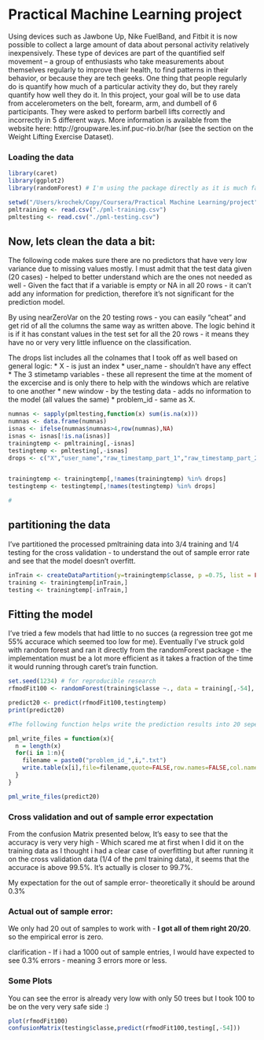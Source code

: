Practical Machine Learning project
========================================================

Using devices such as Jawbone Up, Nike FuelBand, and Fitbit it is now possible to collect a large amount of data about personal activity relatively inexpensively. These type of devices are part of the quantified self movement – a group of enthusiasts who take measurements about themselves regularly to improve their health, to find patterns in their behavior, or because they are tech geeks. One thing that people regularly do is quantify how much of a particular activity they do, but they rarely quantify how well they do it. In this project, your goal will be to use data from accelerometers on the belt, forearm, arm, and dumbell of 6 participants. They were asked to perform barbell lifts correctly and incorrectly in 5 different ways. More information is available from the website here: http://groupware.les.inf.puc-rio.br/har (see the section on the Weight Lifting Exercise Dataset). 

### Loading the data

```r

library(caret)
library(ggplot2)
library(randomForest) # I'm using the package directly as it is much faster than throught caret

setwd("/Users/krochek/Copy/Coursera/Practical Machine Learning/project")
pmltraining <- read.csv("./pml-training.csv")
pmltesting <- read.csv("./pml-testing.csv")
```
## Now, lets clean the data a bit:

The following code makes sure there are no predictors that have very low variance due to missing values mostly. I must admit that the test data given (20 cases) - helped to better understand which are the ones not needed as well - Given the fact that if a variable is empty or NA in all 20 rows - it can't add any information for prediction, therefore it's not significant for the prediction model.

By using nearZeroVar on the 20 testing rows - you can easily "cheat" and get rid of all the columns the same way as written above. The logic behind it is if it has constant values in the test set for all the 20 rows - it means they have no or very very little influence on the classification.

The drops list includes all the colnames that I took off as well based on general logic: 
 * X - is just an index
 * user_name - shouldn't have any effect
 * The 3 stimetamp variables - these all represent the time at the moment of the                                                excercise and is only there to help with the windows which are relative to one another
 * new window - by the testing data - adds no information to the model (all values the same)
 * problem_id - same as X.
 
```r
numnas <- sapply(pmltesting,function(x) sum(is.na(x)))
numnas <- data.frame(numnas)
isnas <- ifelse(numnas$numnas>4,row(numnas),NA)
isnas <- isnas[!is.na(isnas)]
trainingtemp <- pmltraining[,-isnas]
testingtemp <- pmltesting[,-isnas]
drops <- c("X","user_name","raw_timestamp_part_1","raw_timestamp_part_2","cvtd_timestamp","new_window","problem_id")


trainingtemp <- trainingtemp[,!names(trainingtemp) %in% drops]
testingtemp <- testingtemp[,!names(testingtemp) %in% drops]

# 
```

## partitioning the data

 I've partitioned the processed pmltraining data into 3/4 training and 1/4 testing for the cross validation - to understand the out of sample error rate and see that the model doesn't overfitt. 
 
```r
inTrain <- createDataPartition(y=trainingtemp$classe, p =0.75, list = FALSE)
training <- trainingtemp[inTrain,]
testing <- trainingtemp[-inTrain,]

```

## Fitting the model

I've tried a few models that had little to no succes (a regression tree got me  55% accurace which seemed too low for me). Eventually I've struck gold with random forest and ran it directly from the randomForest package - the implementation must be a lot more efficient as it takes a fraction of the time it would running through caret's train function.

```r
set.seed(1234) # for reproducible research
rfmodFit100 <- randomForest(training$classe ~., data = training[,-54], ntree = 100)

predict20 <- predict(rfmodFit100,testingtemp)
print(predict20)

#The following function helps write the prediction results into 20 seperate txt file for the submition of the answers

pml_write_files = function(x){
  n = length(x)
  for(i in 1:n){
    filename = paste0("problem_id_",i,".txt")
    write.table(x[i],file=filename,quote=FALSE,row.names=FALSE,col.names=FALSE)
  }
}

pml_write_files(predict20)


```
### Cross validation and out of sample error expectation

From the confusion Matrix presented below, It's easy to see that the accuracy is very very high - Which scared me at first when I did it on the training data as I thought i had a clear case of overfitting but after running it on the cross validation data (1/4 of the pml training data), it seems that the accurace is above 99.5%. It's actually is closer to 99.7%.

My expectation for the out of sample error- theoretically it should be around 0.3% 

### Actual out of sample error:

We only had 20 out of samples to work with - **I got all of them right 20/20**.
so the empirical error is zero.

clarification - If i had a 1000 out of sample entries, I would have expected to see 0.3% errors - meaning 3 errors more or less.

### Some Plots

You can see the error is already very low with only 50 trees but I took 100 to be on the very very safe side :)


```r
plot(rfmodFit100)
confusionMatrix(testing$classe,predict(rfmodFit100,testing[,-54]))
```


